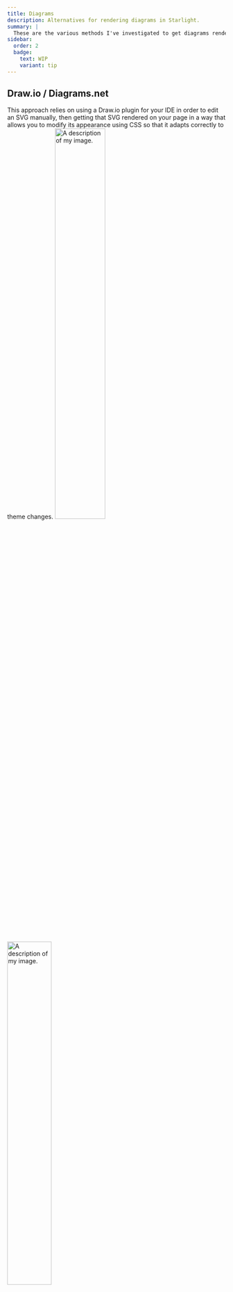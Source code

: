 ```yaml
---
title: Diagrams
description: Alternatives for rendering diagrams in Starlight.
summary: |
  These are the various methods I've investigated to get diagrams rendered nicely in Starlight.
sidebar:
  order: 2
  badge:
    text: WIP
    variant: tip
---
```



## Draw.io / Diagrams.net

<SimonSays title="More manual but prettier results.">
This approach relies on using a Draw.io plugin for your IDE in order to edit an SVG manually, then getting that SVG rendered on your page in a way that allows you to modify its appearance using CSS so that it adapts correctly to theme changes.
</SimonSays>


<Image src={drawioDark} alt="A description of my image." style="width: 48%;height:auto;display:inline-block;" />
<Image src={drawioLight} alt="A description of my image." style="width: 45%;height:auto;display:inline-block;" />

### Install Draw.io

First and foremost you'll need to install the plugin for your IDE. The two IDE's that I have used this with are VSCode and RustRover (IntelliJ).

#### VSCode

[Download the plugin here](https://marketplace.visualstudio.com/items?itemName=hediet.vscode-drawio)

#### IntelliJ

[Download the plugin here](https://plugins.jetbrains.com/plugin/15635-diagrams-net-integration)

### Create a diagram

In whichever IDE you're using create a new file called `hello-world.drawio.svg`. Edit it however you want.

If you use a transparent fill for boxes you'll be making your life easier for later.

### Create a CSS class

In e.g. your theme stylesheet that you probably have in your project you can go ahead and add the following contents:

```css

.diagram {
  width: 100%;
  max-width: 100%;
}

.diagram > svg {
  width: 100%;
}

.diagram path:not([stroke=none]) {
  stroke: var(--sl-color-gray-5);
  fill: var(--sl-color-gray-6)
}

.diagram rect:not([stroke=none]) {
  stroke: var(--sl-color-gray-5);
  fill: var(--sl-color-gray-6);
}

.diagram div {
  color: var(--sl-color-white) !important;
}

.diagram text {
  fill: var(--sl-color-white);
}
```

This `.diagram` class is a bit opinionated on how it changes the appearance of your diagram, tweak it to fit your purposes.

### Load the SVG into a page

In one of your pages you can now load the SVG using something like this (I'm doing this in an MDX file):

```html
import SVG from './hello-world.drawio.svg?raw'

<div set:html={SVG} class="diagram" />
```

## Mermaid.js

<SimonSays title="Work in progress!">
I'm investigating how to get this to work.
</SimonSays>
